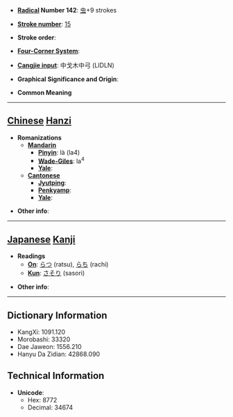 * '''[[Wiktionary:Chinese radical index| Radical]] Number 142''': [[Wiktionary:Chinese radical index 虫|虫]]+9 strokes

* '''[[Wiktionary:Chinese total strokes index|Stroke number]]''': [[Wiktionary:Chinese total strokes index 15|15]]

* '''Stroke order''': 

* '''[[Wiktionary:Chinese four corner index|Four-Corner System]]''': 

* '''[[Wiktionary:Chinese Cangjie index|Cangjie input]]''': 中戈木中弓 (LIDLN)

* '''Graphical Significance and Origin''': 

* '''Common Meaning'''

----

== [[Chinese]] [[Hanzi]] ==

* '''Romanizations'''
** '''[[Mandarin]]'''
*** '''[[Pinyin]]''': là (la4)
*** '''[[Wade-Giles]]''': la<sup>4</sup>
*** '''[[Yale]]''': 
** '''[[Cantonese]]'''
*** '''[[Jyutping]]''':
*** '''[[Penkyamp]]''': 
*** '''[[Yale]]''': 

* '''Other info''': 

----

== [[Japanese]] [[Kanji]] ==

* '''Readings'''
** '''[[On]]''': [[らつ]] (ratsu), [[らち]] (rachi)
** '''[[Kun]]''': [[さそり]] (sasori)

* '''Other info''':  

----

== Dictionary Information ==

* KangXi: 1091.120
* Morobashi: 33320
* Dae Jaweon: 1556.210
* Hanyu Da Zidian: 42868.090

== Technical Information ==

* '''Unicode''':
** Hex: 8772
** Decimal: 34674